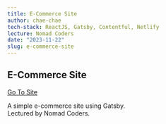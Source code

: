 ```yaml
---
title: E-Commerce Site
author: chae-chae
tech-stack: ReactJS, Gatsby, Contentful, Netlify
lecture: Nomad Coders
date: "2023-11-22"
slug: e-commerce-site
---
```


## E-Commerce Site

[Go To Site](https://birdstickers.netlify.app/)

A simple e-commerce site using Gatsby.  
Lectured by Nomad Coders.
